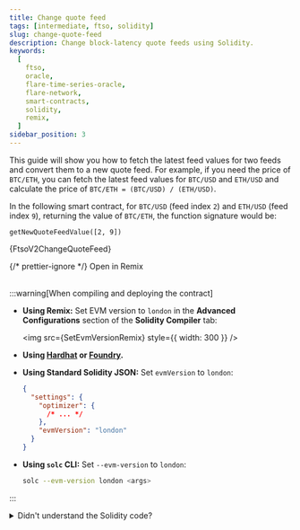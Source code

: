 ```yaml
---
title: Change quote feed
tags: [intermediate, ftso, solidity]
slug: change-quote-feed
description: Change block-latency quote feeds using Solidity.
keywords:
  [
    ftso,
    oracle,
    flare-time-series-oracle,
    flare-network,
    smart-contracts,
    solidity,
    remix,
  ]
sidebar_position: 3
---
```



This guide will show you how to fetch the latest feed values for two feeds and convert them to a new quote feed. For example, if you need the price of `BTC/ETH`, you can fetch the latest feed values for `BTC/USD` and `ETH/USD` and calculate the price of `BTC/ETH = (BTC/USD) / (ETH/USD)`.

In the following smart contract, for `BTC/USD` (feed index `2`) and `ETH/USD` (feed index `9`), returning the value of `BTC/ETH`, the function signature would be:

```solidity
getNewQuoteFeedValue([2, 9])
```

<CodeBlock language="solidity" title="FtsoV2ChangeQuoteFeed.sol">
  {FtsoV2ChangeQuoteFeed}
</CodeBlock>

{/* prettier-ignore */}
<Remix gist="c1dccb7c1216aa5f8de7caf03565d8d2">Open in Remix</Remix>
<br></br>

:::warning[When compiling and deploying the contract]

- **Using Remix:** Set EVM version to `london` in the **Advanced Configurations** section of the **Solidity Compiler** tab:

  <img src={SetEvmVersionRemix} style={{ width: 300 }} />

- **Using [Hardhat](https://github.com/flare-foundation/flare-hardhat-starter/blob/master/hardhat.config.ts#L34) or [Foundry](https://github.com/flare-foundation/flare-foundry-starter/blob/master/foundry.toml).**

- **Using Standard Solidity JSON:** Set `evmVersion` to `london`:

  ```json
  {
    "settings": {
      "optimizer": {
        /* ... */
      },
      "evmVersion": "london"
    }
  }
  ```

- **Using `solc` CLI:** Set `--evm-version` to `london`:

  ```bash
  solc --evm-version london <args>
  ```

:::

<details>
<summary>Didn't understand the Solidity code?</summary>

- **Purpose**: This contract interacts with the Flare Network to fetch feed values and compute a new quote feed value based on the base and quote feed values.

- **Dependencies**:

  - `IFlareContractRegistry`: Interface to get contract addresses from the Flare Network registry.
  - `IFastUpdater`: Interface to fetch current feed values.

- **State Variables**:

  - `contractRegistry`: Instance of `IFlareContractRegistry` to access the contract registry.
  - `ftsoV2`: Instance of `IFastUpdater` to fetch feed values.

- **Constructor**:

  - Initializes `contractRegistry` with a hardcoded address.
  - Retrieves and sets the `ftsoV2` contract address using the contract registry.

- **Internal Function `_scaleBaseFeedValue`**:

  - Scales the base feed value to match the decimals of the quote feed.
  - Adjusts the feed value by scaling up or down depending on the difference in decimals.

- **External Function `getNewQuoteFeedValue`**:

  - Accepts an array of feed indexes (base and quote feed indexes).
  - Fetches current feed values and decimals using `ftsoV2`.
  - Scales the base feed value to match the quote feed decimals.
  - Computes and returns the new quote feed value by adjusting for the decimal differences and performing a calculation.

- **Key Validations**:
  - Ensures exactly two feed indexes are provided.
  - Prevents division by zero during the computation of the new quote feed value.

</details>
